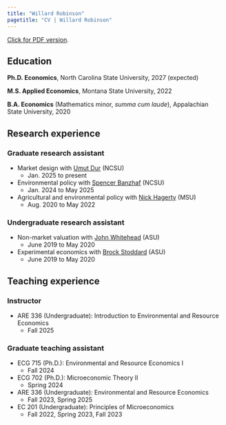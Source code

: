 ```yaml
---
title: "Willard Robinson"
pagetitle: "CV | Willard Robinson"
---
```


[Click for PDF version](cv/robinson-cv.pdf).

## Education

**Ph.D. Economics**, North Carolina State University, 2027 (expected)

**M.S. Applied Economics**, Montana State University, 2022

**B.A. Economics** (Mathematics minor, *summa cum laude*), Appalachian State University, 2020

## Research experience

### Graduate research assistant

* Market design with [Umut Dur](https://sites.google.com/site/umutdur/) (NCSU)
  * Jan. 2025 to present
* Environmental policy with [Spencer Banzhaf](https://spencerbanzhaf.wordpress.ncsu.edu/) (NCSU)
  * Jan. 2024 to May 2025
* Agricultural and environmental policy with [Nick Hagerty](https://www.nickhagerty.com/) (MSU)
  * Aug. 2020 to May 2022
  
### Undergraduate research assistant

* Non-market valuation with [John Whitehead](https://economics.appstate.edu/directory/john-whitehead-phd) (ASU)
  * June 2019 to May 2020
* Experimental economics with [Brock Stoddard](https://sites.google.com/a/appstate.edu/brock_stoddard/home) (ASU)
  * June 2019 to May 2020

## Teaching experience

### Instructor
* ARE 336 (Undergraduate): Introduction to Environmental and Resource Economics
  * Fall 2025

### Graduate teaching assistant

* ECG 715 (Ph.D.): Environmental and Resource Economics I
  * Fall 2024
* ECG 702 (Ph.D.): Microeconomic Theory II
  * Spring 2024
* ARE 336 (Undergraduate): Environmental and Resource Economics
  * Fall 2023, Spring 2025
* EC 201 (Undergraduate): Principles of Microeconomics
  * Fall 2022, Spring 2023, Fall 2023
